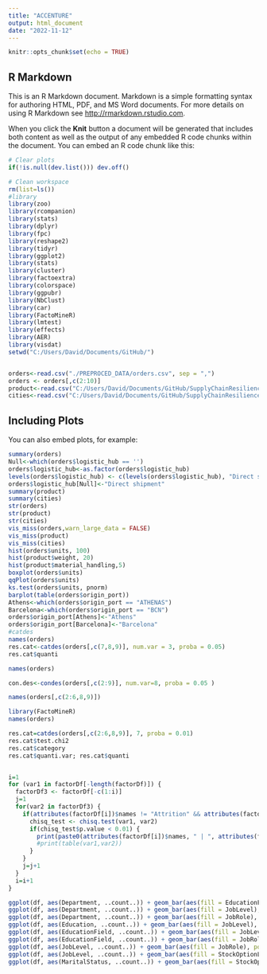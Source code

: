 ```yaml
---
title: "ACCENTURE"
output: html_document
date: "2022-11-12"
---
```


```r
knitr::opts_chunk$set(echo = TRUE)
```

## R Markdown

This is an R Markdown document. Markdown is a simple formatting syntax for authoring HTML, PDF, and MS Word documents. For more details on using R Markdown see <http://rmarkdown.rstudio.com>.

When you click the **Knit** button a document will be generated that includes both content as well as the output of any embedded R code chunks within the document. You can embed an R code chunk like this:

```r
# Clear plots
if(!is.null(dev.list())) dev.off()

# Clean workspace
rm(list=ls())
#library
library(zoo)
library(rcompanion)
library(stats)
library(dplyr)
library(fpc)
library(reshape2)
library(tidyr)
library(ggplot2)
library(stats)
library(cluster)
library(factoextra)
library(colorspace)
library(ggpubr)
library(NbClust)
library(car)
library(FactoMineR)
library(lmtest)
library(effects)
library(AER)
library(visdat)
setwd("C:/Users/David/Documents/GitHub/")


orders<-read.csv("./PREPROCED_DATA/orders.csv", sep = ",")
orders <- orders[,c(2:10)]
product<-read.csv("C:/Users/David/Documents/GitHub/SupplyChainResilience-Datathon-2022-UPC/RAW_DATA/product_attributes.csv", sep = ",")
cities<-read.csv("C:/Users/David/Documents/GitHub/SupplyChainResilience-Datathon-2022-UPC/RAW_DATA/cities_data.csv", sep = ";")


```

## Including Plots

You can also embed plots, for example:

```r
summary(orders)
Null<-which(orders$logistic_hub == '')
orders$logistic_hub<-as.factor(orders$logistic_hub)
levels(orders$logistic_hub) <- c(levels(orders$logistic_hub), "Direct shipment")
orders$logistic_hub[Null]<-"Direct shipment"
summary(product)
summary(cities)
str(orders)
str(product)
str(cities)
vis_miss(orders,warn_large_data = FALSE)
vis_miss(product)
vis_miss(cities)
hist(orders$units, 100)
hist(product$weight, 20)
hist(product$material_handling,5)
boxplot(orders$units)
qqPlot(orders$units)
ks.test(orders$units, pnorm)
barplot(table(orders$origin_port))
Athens<-which(orders$origin_port == "ATHENAS")
Barcelona<-which(orders$origin_port == "BCN")
orders$origin_port[Athens]<-"Athens"
orders$origin_port[Barcelona]<-"Barcelona"
#catdes
names(orders)
res.cat<-catdes(orders[,c(7,8,9)], num.var = 3, proba = 0.05)
res.cat$quanti

```





```R
names(orders)

con.des<-condes(orders[,c(2:9)], num.var=8, proba = 0.05 )

names(orders[,c(2:6,8,9)])

library(FactoMineR)
names(orders)

res.cat=catdes(orders[,c(2:6,8,9)], 7, proba = 0.01) 
res.cat$test.chi2
res.cat$category
res.cat$quanti.var; res.cat$quanti



```
```R








i=1
for (var1 in factorDf[-length(factorDf)]) {
  factorDf3 <- factorDf[-c(1:i)]
  j=1
  for(var2 in factorDf3) {
    if(attributes(factorDf[i])$names != "Attrition" && attributes(factorDf3[j])$names != "Attrition"){
      chisq_test <- chisq.test(var1, var2)
      if(chisq_test$p.value < 0.01) {
        print(paste0(attributes(factorDf[i])$names, " | ", attributes(factorDf3[j])$names, " | p-value ", chisq_test$p.value))
        #print(table(var1,var2))
      }
    }
    j=j+1
  }
  i=i+1
}

ggplot(df, aes(Department, ..count..)) + geom_bar(aes(fill = EducationField), position = "dodge")
ggplot(df, aes(Department, ..count..)) + geom_bar(aes(fill = JobLevel), position = "dodge")
ggplot(df, aes(Department, ..count..)) + geom_bar(aes(fill = JobRole), position = "dodge")
ggplot(df, aes(Education, ..count..)) + geom_bar(aes(fill = JobLevel), position = "dodge")
ggplot(df, aes(EducationField, ..count..)) + geom_bar(aes(fill = JobLevel), position = "dodge")
ggplot(df, aes(EducationField, ..count..)) + geom_bar(aes(fill = JobRole), position = "dodge")
ggplot(df, aes(JobLevel, ..count..)) + geom_bar(aes(fill = JobRole), position = "dodge")
ggplot(df, aes(JobLevel, ..count..)) + geom_bar(aes(fill = StockOptionLevel), position = "dodge")
ggplot(df, aes(MaritalStatus, ..count..)) + geom_bar(aes(fill = StockOptionLevel), position = "dodge")



```




